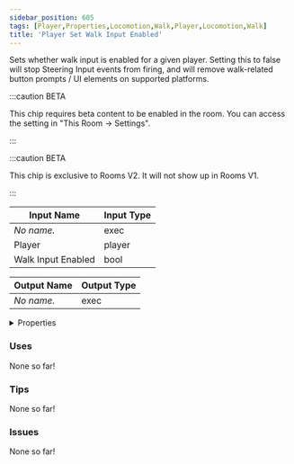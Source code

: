 ```yaml
---
sidebar_position: 605
tags: [Player,Properties,Locomotion,Walk,Player,Locomotion,Walk]
title: 'Player Set Walk Input Enabled'
---
```


Sets whether walk input is enabled for a given player. Setting this to false will stop Steering Input events from firing, and will remove walk-related button prompts / UI elements on supported platforms.

:::caution BETA

This chip requires beta content to be enabled in the room. You can access the setting in "This Room -> Settings".

:::

:::caution BETA

This chip is exclusive to Rooms V2. It will not show up in Rooms V1.

:::


<EsbSvg />

| Input Name | Input Type |
|-----------|-----------|
| *No name.* | exec |
| Player | player |
| Walk Input Enabled | bool |

| Output Name | Output Type |
|-----------|-----------|
| *No name.* | exec |


<details>
  <summary>Properties</summary>
  <div>
    <div>
    <table>
      <thead>
        <tr>
          <th>Is beta required?</th>
          <th>✅</th>
        </tr>
        <tr>
          <th>Is this chip a trolling risk?</th>
          <th>❌</th>
        </tr>
        <tr>
          <th>Is this chip a role assignment risk?</th>
          <th>❌</th>
        </tr>
        <tr>
          <th>Chip UUID</th>
          <th>e5f60f37-b6f5-45a8-9ef6-ea38dd908531</th>
        </tr>
      </thead>
    </table>
    </div>
  </div>
</details>

### Uses

None so far!

### Tips

None so far!

### Issues

None so far!
